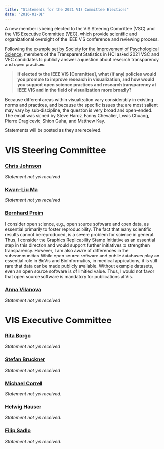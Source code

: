 ```yaml
---
title: "Statements for the 2021 VIS Committee Elections"
date: "2016-01-01"
---
```


A new member is being elected to the VIS Steering Committee (VSC) and the VIS Executive Committee (VEC), which provide scientific and organizational oversight of the IEEE VIS conference and reviewing process.

Following [the example set by Society for the Improvement of Psychological Science](https://improvingpsych.org/mission/election-statements/), members of the Transparent Statistics in HCI asked 2021 VSC and VEC candidates to publicly answer a question about research transparency and open practices: 

> **If elected to the IEEE VIS [Committee], what (if any) policies would you promote to improve research in visualization, and how would you support open science practices and research transparency at IEEE VIS and in the field of visualization more broadly?**

Because different areas within visualization vary considerably in existing norms and practices, and because the specific issues that are most salient may vary by sub-discipline, the question is very broad and open-ended. The email was signed by Steve Haroz, Fanny Chevalier, Lewis Chuang, Pierre Dragicevic, Shion Guha, and Matthew Kay.

Statements will be posted as they are received.

# VIS Steering Committee

### [Chris Johnson](http://ieeevis.org/year/2021/info/vsc-candidates#chris-johnson)

*Statement not yet received*

### [Kwan-Liu Ma](http://ieeevis.org/year/2021/info/vsc-candidates#kwan-li-uma)

*Statement not yet received*

### [Bernhard Preim](http://ieeevis.org/year/2021/info/vsc-candidates#bernhard-preim)

I consider open science, e.g., open source software and open data, as essential primarily to foster reproducibility. The fact that many scientific results cannot be reproduced, is a severe problem for science in general. Thus, I consider the Graphics Replicability Stamp Initiative as an essential step in this direction and would support further initiatives to strengthen transparency. However, I am also aware of differences in the subcommunities. While open source software and public databases play an essential role in BioVis and BioInformatics, in medical applications, it is still rare that data can be made publicly available. Without example datasets, even an open source software is of limitied value. Thus, I would not favor that open source software is mandatory for publications at Vis.

### [Anna Vilanova](http://ieeevis.org/year/2021/info/vsc-candidates#anna-vilanova)

*Statement not yet received*

# VIS Executive Committee

### [Rita Borgo](http://ieeevis.org/year/2021/info/vec-candidates#rita-borgo)

*Statement not yet received*

### [Stefan Bruckner](http://ieeevis.org/year/2021/info/vec-candidates#stefan-bruckner)

*Statement not yet received*

### [Michael Correll](http://ieeevis.org/year/2021/info/vec-candidates#michael-correll)

*Statement not yet received.*

### [Helwig Hauser](http://ieeevis.org/year/2021/info/vec-candidates#helwig-hauser)

*Statement not yet received.*

### [Filip Sadlo](http://ieeevis.org/year/2021/info/vec-candidates#filip-sadlo)

*Statement not yet received.*\
\
